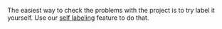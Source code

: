<Cut title="Tolokers report that they can't complete the tasks in my project. How can I find what the reason is?">

The easiest way to check the problems with the project is to try label it yourself. Use our [self labeling](/docs/guide/self-labeling) feature to do that.

</Cut>

